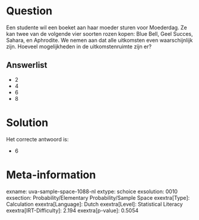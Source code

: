 Question
========

Een studente wil een boeket aan haar moeder sturen voor Moederdag. Ze
kan twee van de volgende vier soorten rozen kopen: Blue Bell, Geel
Succes, Sahara, en Aphrodite. We nemen aan dat alle uitkomsten even
waarschijnlijk zijn. Hoeveel mogelijkheden in de uitkomstenruimte zijn
er?


Answerlist
----------

* 2
* 4
* 6
* 8

Solution
========

Het correcte antwoord is: 

* 6

Meta-information
================
exname: uva-sample-space-1088-nl
extype: schoice
exsolution: 0010
exsection: Probability/Elementary Probability/Sample Space
exextra[Type]: Calculation
exextra[Language]: Dutch
exextra[Level]: Statistical Literacy
exextra[IRT-Difficulty]: 2.194
exextra[p-value]: 0.5054
